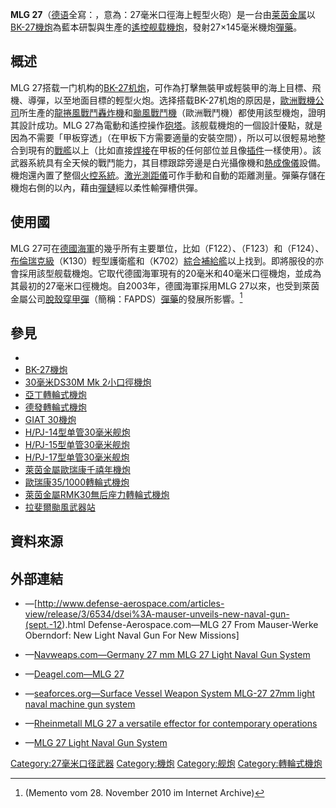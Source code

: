 {{refimprove|time=2016-06-14T07:37:08+00:00}}
{{noteTA
|G1=軍事
|G2=長度單位
|1=zh:近迫武器系統;zh-hans:近程防御武器系统;zh-hk:近迫武器系統;zh-tw:近迫武器系統;
|2=zh:轉輪式;zh-hans:转膛;zh-hant:轉輪式;
|3=zh:氣動式;zh-hans:气动式;zh-hant:氣動式;zh-cn:气动式;zh-tw:瓦斯操作;zh-hk:氣動式;zh-mo:氣動式;
|4=zh:龍捲風戰鬥轟炸機;zh-hans:旋风式战斗机;zh-hk:旋風式戰鬥機;zh-cn:狂风式战斗机;zh-tw:龍捲風戰機;
}}
{{Infobox Weapon
|name= MLG 27遙控機炮
|image= File:Autocannon MLG27.jpg
|image_size= 300px
|caption= [[德國海軍|德國海軍]]易北河級萊茵河號補給艦的MLG 27遙控機炮
|origin= {{flagcountry|Germany}}
|type= <div class="NavFrame collapsed" style="color: black; background-color: #FFFFFF; margin: 0 auto; padding: 0 10px; text-align: left;"><div class="NavHead" style="background-color: #FFFFFF; margin: 0 auto; padding: 0 10px; font-weight:normal;"></div><div class="NavContent" style="background-color: #FFFFFF; margin: 0 auto; padding: 0 10px;">
* [[遙控武器系統|遙控武器系統]]
* [[近迫武器系統|近迫武器系統]]
* [[舰炮|舰载]][[机炮|机炮]]
* {{Link-en|轉輪式火炮|Revolver cannon|轉輪式機炮}}
</div>
</div>
<!-- Type selection -->
|is_ranged= yes
|is_bladed=
|is_explosive= 
|is_artillery= yes
|is_vehicle= yes
<!-- Service history -->
|service= 
|used_by= [[德國海軍|德國海軍]]
|wars=
<!-- Production history -->
|designer= [[莱茵金属|莱茵金属]]
|design_date= 
|manufacturer= 萊茵金屬
|unit_cost= 
|production_date= 
|number= 
|variants= 
<!-- General specifications -->
|spec_label= 
|weight= 850[[千克|千克]]（1,873.93[[磅|磅]]）
|length= 
|part_length= 
|width= 
|height= 
|diameter=
|crew= 1人（遙控操作）
<!-- Ranged weapon specifications -->
|cartridge= 27×145毫米
|caliber= 27[[毫米|毫米]]（1.063[[英寸|英吋]]）
|barrels= 1根，炮口裝有[[砲口制動器|制動器]]
|action= <div class="NavFrame collapsed" style="color: black; background-color: #FFFFFF; margin: 0 auto; padding: 0 10px; text-align: left;"><div class="NavHead" style="background-color: #FFFFFF; margin: 0 auto; padding: 0 10px; font-weight:normal;"></div><div class="NavContent" style="background-color: #FFFFFF; margin: 0 auto; padding: 0 10px;">
* [[氣動式_(槍械)|氣動式]]
* 5發{{Link-en|轉輪式火炮|Revolver cannon|轉輪式機炮}}
|rate= 1,000—1,700發／分鐘（+/-100發／分鐘）
|velocity= 1,100[[米每秒|米／秒]]（3,608.92[[英尺每秒|英尺／秒]]）
|energy= 
|range= ＞2,000[[米_(单位)|公尺]]（2,187.23[[码|码]]，6,561.68[[英尺|英尺]]，1.24[[英里|英里]]）
|max_range= 
|feed= [[彈鏈|彈鏈]]
|sights= [[火控系統|火控系統]]
<!-- 火炮規格 -->
|breech= 
|recoil= 
|carriage= 
|elevation= -15°—+60°
|traverse= -170°—+170°
<!-- 刃器規格 --> 
|blade_type=
|hilt_type=
|sheath_type=
|head_type=
|haft_type=
<!-- 爆炸物內填炸藥規格 --> 
|filling=
|filling_weight=
|detonation=
|yield=
<!-- 車輛/飛彈規格 -->
|armour=
|primary_armament= [[BK-27機炮|BK-27機炮]]
|secondary_arament=
|engine=
|engine_power=
|transmission=
|payload_capacity=
|fuel_capacity=
|pw_ratio=
|suspension=
|clearance=
|vehicle_range=
|speed=
|guidance=
<!-- missiles only -->
|wingspan= 
|propellant= 
|ceiling= 
|altitude= 
|depth= 
|boost= 
|accuracy= 
|launch_platform= 
|transport=
}}

'''MLG 27'''（[[德语|德语]]全寫：{{Lang|de|'''M'''arine-'''L'''eicht-'''G'''eschütz im Kaliber '''27''' Millimeter}}，意為：27毫米口徑海上輕型火砲）是一台由[[莱茵金属|莱茵金属]]以[[BK-27機炮|BK-27機炮]]為藍本研製與生產的[[遙控武器系統|遙控]]{{Link-en|轉輪式火炮|Revolver cannon|轉輪式}}[[舰炮|舰载]][[機炮|機炮]]，發射27×145毫米機炮[[彈藥|彈藥]]。

== 概述 ==
MLG 27搭载一门{{Link-en|轉輪式火炮|Revolver cannon|轉輪式}}机构的[[BK-27机炮|BK-27机炮]]，可作為打擊無裝甲或輕裝甲的海上目標、飛機、導彈，以至地面目標的輕型火炮。选择搭载BK-27机炮的原因是，[[歐洲戰機公司|歐洲戰機公司]]所生產的[[龍捲風戰鬥轟炸機|龍捲風戰鬥轟炸機]]和[[颱風戰鬥機|颱風戰鬥機]]（歐洲戰鬥機）都使用該型機炮，證明其設計成功。MLG 27為電動和遙控操作[[砲塔|砲塔]]。該舰载機炮的一個設計優點，就是因為不需要「甲板穿透」（在甲板下方需要適量的安裝空間），所以可以很輕易地整合到現有的[[戰艦|戰艦]]以上（比如直接[[焊接|焊接]]在甲板的任何部位並且像[[插件|插件]]一樣使用）。該武器系統具有全天候的戰鬥能力，其目標跟踪旁邊是白光攝像機和[[熱成像儀|熱成像儀]]設備。機炮還內置了整個[[火控系統|火控系統]]。[[激光測距儀|激光測距儀]]可作手動和自動的距離測量。彈藥存儲在機炮右側的{{Link-en|彈箱|Ammunition box}}以內，藉由[[彈鏈|彈鏈]]經以柔性輸彈槽供彈。

== 使用國 ==
MLG 27可在[[德國海軍|德國海軍]]的幾乎所有主要單位，比如{{Link-en|不萊梅級護衛艦|Bremen-class frigate|不萊梅級}}（F122）、{{Link-en|勃蘭登堡級護衛艦|Bremen-class frigate|勃蘭登堡級}}（F123）和{{Link-en|薩克森級護衛艦|Bremen-class frigate|薩克森級}}（F124）、[[布伦瑞克级护卫舰|布倫瑞克級]]（K130）輕型護衛艦和{{Link-en|柏林級補給艦|Berlin-class replenishment ship|柏林級}}（K702）[[補給艦|綜合補給艦]]以上找到。即將服役的{{Link-en|F125級護衛艦|F125-class frigate}}亦會採用該型舰载機炮。它取代德國海軍現有的20毫米和40毫米口徑機炮，並成為其最初的27毫米口徑機炮。自2003年，德國海軍採用MLG 27以來，也受到萊茵金屬公司{{Link-de|易碎脫殼穿甲彈|FAPDS|易碎}}[[脫殼穿甲彈|脫殼穿甲彈]]（簡稱：FAPDS）[[彈藥|彈藥]]的發展所影響。<ref name="MLG27-FAPDS">{{cite web |url=http://www.rheinmetall-defence.com/index.php?fid=1093&lang=2&pdb=1 |title=''Information zur FAPDS-Munition auf der Website von 'Rheinmetall Defence' '' |deadurl=yes |archiveurl=https://web.archive.org/web/20101128201356/http://rheinmetall-defence.com/index.php?fid=1093&lang=2&pdb=1 |archivedate=2010-11-28 |accessdate=2016-06-14 }} (Memento vom 28. November 2010 im Internet Archive)</ref>

== 參見 ==
* {{Link-en|轉輪式火炮|Revolver cannon|轉輪式機炮}}
* [[BK-27機炮|BK-27機炮]]
* [[30毫米DS30M_Mk_2小口徑機炮|30毫米DS30M Mk 2小口徑機炮]]
* [[亞丁轉輪式機炮|亞丁轉輪式機炮]]
* [[德發轉輪式機炮|德發轉輪式機炮]]
* [[GIAT_30機炮|GIAT 30機炮]]
* [[H/PJ-14型单管30毫米舰炮|H/PJ-14型单管30毫米舰炮]]
* [[H/PJ-15型单管30毫米舰炮|H/PJ-15型单管30毫米舰炮]]
* [[H/PJ-17型单管30毫米舰炮|H/PJ-17型单管30毫米舰炮]]
* [[萊茵金屬歐瑞康千禧年機炮|萊茵金屬歐瑞康千禧年機炮]]
* [[歐瑞康35/1000轉輪式機炮|歐瑞康35/1000轉輪式機炮]]
* [[萊茵金屬RMK30無后座力轉輪式機炮|萊茵金屬RMK30無后座力轉輪式機炮]]
* [[拉斐爾颱風武器站|拉斐爾颱風武器站]]

== 資料來源 ==
<div class="references-small">
<references />
</div>

== 外部連結 ==
{{commonscat|MLG 27}}
* {{en icon}}—[http://www.defense-aerospace.com/articles-view/release/3/6534/dsei%3A-mauser-unveils-new-naval-gun-(sept.-12).html Defense-Aerospace.com—MLG 27 From Mauser-Werke Oberndorf: New Light Naval Gun For New Missions] {{Wayback|url=http://www.defense-aerospace.com/articles-view/release/3/6534/dsei%3A-mauser-unveils-new-naval-gun-(sept.-12).html |date=20200513090621 }}
* {{en icon}}—[http://www.navweaps.com/Weapons/WNGER_27mm-145_mlg27.htm Navweaps.com—Germany 27 mm MLG 27 Light Naval Gun System] {{Wayback|url=http://www.navweaps.com/Weapons/WNGER_27mm-145_mlg27.htm |date=20090108053811 }}
* {{en icon}}—[http://www.deagel.com/Weapon-Stations/MLG-27_a001599002.aspx Deagel.com—MLG 27] {{Wayback|url=http://www.deagel.com/Weapon-Stations/MLG-27_a001599002.aspx |date=20160224183706 }}
* {{en icon}}—[http://www.seaforces.org/wpnsys/SURFACE/MLG-27-machine-gun-system.htm seaforces.org—Surface Vessel Weapon System MLG-27 27mm light naval machine gun system] {{Wayback|url=http://www.seaforces.org/wpnsys/SURFACE/MLG-27-machine-gun-system.htm |date=20200715075112 }}
* {{en icon}}—[http://www.rheinmetall-defence.com/media/editor_media/rm_defence/publicrelations/pressemitteilungen/2013_1/19_Rheinmetall_DSEI_MLG27.pdf Rheinmetall MLG 27 a versatile effector for contemporary operations] {{Wayback|url=http://www.rheinmetall-defence.com/media/editor_media/rm_defence/publicrelations/pressemitteilungen/2013_1/19_Rheinmetall_DSEI_MLG27.pdf |date=20201112013802 }}
* {{en icon}}—[http://sei.ckcest.cn/product_img/360001/8373/507471/Document/hello.pdf MLG 27 Light Naval Gun System]{{dead link|date=2017年11月 |bot=InternetArchiveBot |fix-attempted=yes }}

[[Category:27毫米口径武器|Category:27毫米口径武器]]
[[Category:機炮|Category:機炮]]
[[Category:舰炮|Category:舰炮]]
[[Category:轉輪式機炮|Category:轉輪式機炮]]